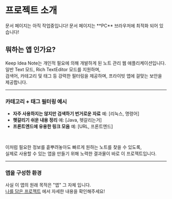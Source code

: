 
# 프로젝트 소개

<Callout type="warning" emoji="⚠️">
  문서 페이지는 아직 작업중입니다!
</Callout>

<Callout type="info" emoji="ℹ️">
  문서 페이지는 **PC** 브라우저에 최적화 되어 있습니다!
</Callout>

## 뭐하는 앱 인가요?

Keep Idea Note는 개인적 필요에 의해 개발하게 된 노트 관리 웹 애플리케이션입니다.<br/>
일반 Text 모드, Rich TextEditor 모드를 지원하며,<br/>
검색어, 카테고리 및 태그 등 강력한 필터링을 제공하며, 프라이빗 앱에 걸맞는 보안을 제공합니다.

---

### 카테고리 + 태그 필터링 예시

- **자주 사용하지는 않지만 검색하기 번거로운 자료**
예: [리눅스, 명령어]
- **헷갈리기 쉬운 내용 정리**
예: [Java, 헷갈리는거]
- **프론트엔드에 유용한 링크 모음**
예: [URL, 프론트엔드]

<br/>

  이처럼 필요한 정보를 흩뿌려놓아도 빠르게 원하는 노트를 찾을 수 있도록,<br/>
  실제로 사용할 수 있는 앱을 만들기 위해 노력한 결과물이 바로 이 프로젝트입니다.

---

### 앱을 구성한 환경

사실 이 앱의 원래 목적은 "앱" 그 자체 입니다.<br/>
[나를 담은 프로젝트](/docs/about) 에서 자세한 내용을 확인해주세요!